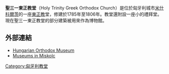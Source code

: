 '''聖三一東正教堂'''（Holy Trinity Greek Orthodox Church）是位於匈牙利城市[[米什科爾茨|米什科爾茨]]的一座[[東正教|東正教]]堂，修建於1785年至1806年。教堂還附設一座小的禮拜堂。現在聖三一東正教堂的部分建築被用來作為博物館。

==外部連結==
* [https://www.hellomiskolc.hu/Hungarian-Orthodox-Church-Museum Hungarian Orthodox Museum] {{en icon}} {{sk icon}} {{de icon}} {{hu icon}} {{ru icon}} {{pl icon}}
* [https://www.hellomiskolc.hu/portal_page.php?pageID=223 Museums in Miskolc] {{en icon}} {{sk icon}} {{de icon}} {{hu icon}} {{ru icon}} {{pl icon}}
{{Commons category|Greek Orthodox Church and Museum, Miskolc}}
{{coord|48.1067|20.7834|type:landmark_region:HU|display=title}}
[[Category:匈牙利教堂|Category:匈牙利教堂]]